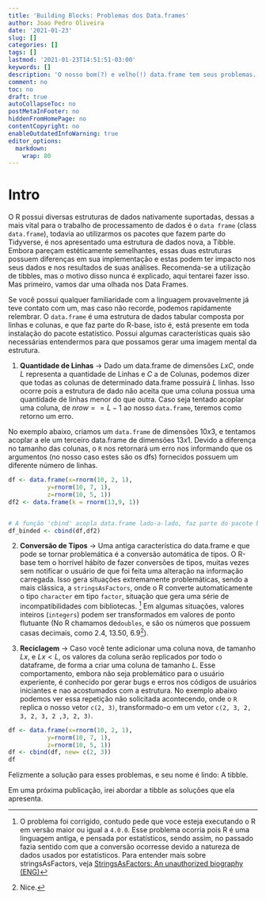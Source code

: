 ```yaml
---
title: 'Building Blocks: Problemas dos Data.frames'
author: Joao Pedro Oliveira
date: '2021-01-23'
slug: []
categories: []
tags: []
lastmod: '2021-01-23T14:51:51-03:00'
keywords: []
description: 'O nosso bom(?) e velho(!) data.frame tem seus problemas.'
comment: no
toc: no
draft: true
autoCollapseToc: no
postMetaInFooter: no
hiddenFromHomePage: no
contentCopyright: no
enableOutdatedInfoWarning: true
editor_options: 
  markdown: 
    wrap: 80
---
```


# Intro

O R possui diversas estruturas de dados nativamente suportadas, dessas a mais
vital para o trabalho de processamento de dados é o `data frame` (class
`data.frame`), todavia ao utilizarmos os pacotes que fazem parte do Tidyverse, é
nos apresentado uma estrutura de dados nova, a Tibble. Embora pareçam
estéticamente semelhantes, essas duas estruturas possuem diferenças em sua
implementação e estas podem ter impacto nos seus dados e nos resultados de suas
análises. Recomenda-se a utilização de tibbles, mas o motivo disso nunca é
explicado, aqui tentarei fazer isso. Mas primeiro, vamos dar uma olhada nos Data
Frames.

Se você possui qualquer familiaridade com a linguagem provavelmente já teve
contato com um, mas caso não recorde, podemos rapidamente relembrar. O
`data.frame` é uma estrutura de dados tabular composta por linhas e colunas, e
que faz parte do R-base, isto é, está presente em toda instalação do pacote
estatístico. Possui algumas características quais são necessárias entendermos
para que possamos gerar uma imagem mental da estrutura.

1.  **Quantidade de Linhas** -\> Dado um data.frame de dimensões $LxC$, onde $L$
    representa a quantidade de Linhas e $C$ a de Colunas, podemos dizer que
    todas as colunas de determinado data.frame possuirá $L$ linhas. Isso ocorre
    pois a estrutura de dado não aceita que uma coluna possua uma quantidade de
    linhas menor do que outra. Caso seja tentado acoplar uma coluna, de
    $nrow == L-1$ ao nosso `data.frame`, teremos como retorno um erro.

No exemplo abaixo, criamos um `data.frame` de dimensões $10x3$, e tentamos
acoplar a ele um terceiro data.frame de dimensões $13x1$. Devido a diferença no
tamanho das colunas, o `R` nos retornará um erro nos informando que os
argumentos (no nosso caso estes são os dfs) fornecidos possuem um diferente
número de linhas.

```r
df <- data.frame(x=rnorm(10, 2, 1), 
           y=rnorm(10, 7, 1), 
           z=rnorm(10, 5, 1))
df2 <- data.frame(k = rnorm(13,9, 1))


# A função 'cbind' acopla data.frame lado-a-lado, faz parte do pacote básico do R.
df_binded <- cbind(df,df2)
```

2.  **Conversão de Tipos** -\> Uma antiga característica do data.frame e que
    pode se tornar problemática é a conversão automática de tipos. O R-base tem
    o horrível hábito de fazer conversões de tipos, muitas vezes sem notificar o
    usuário de que foi feita uma alteração na informação carregada. Isso gera
    situações extremamente problemáticas, sendo a mais clássica, a
    `stringsAsFactors`, onde o R converte automaticamente o tipo `character` em
    tipo `factor`, situação que gera uma série de incompatibilidades com
    bibliotecas. [^1] Em algumas situações, valores inteiros (`integers`) podem
    ser transformados em valores de ponto flutuante (No R chamamos de`doubles`,
    e são os números que possuem casas decimais, como $2.4$, $13.50$,
    $6.9$[^2]).

3.  **Reciclagem** -\> Caso você tente adicionar uma coluna nova, de tamanho
    $Lx$, e $Lx < L$, os valores da coluna serão replicados por todo o
    dataframe, de forma a criar uma coluna de tamanho $L$. Esse comportamento,
    embora não seja problemático para o usuário experiente, é conhecido por
    gerar bugs e erros nos códigos de usuários iniciantes e nao acostumados com
    a estrutura. No exemplo abaixo podemos ver essa repetição não solicitada
    acontecendo, onde o `R` replica o nosso vetor `c(2, 3)`, transformado-o em
    um vetor `c(2, 3, 2, 3, 2, 3, 2 ,3, 2, 3)`.

[^1]: O problema foi corrigido, contudo pede que voce esteja executando o R em
    versão maior ou igual a `4.0.0`. Esse problema ocorria pois R é uma
    linguagem antiga, e pensada por estatísticos, sendo assim, no passado fazia
    sentido com que a conversão ocorresse devido a natureza de dados usados por
    estatisticos. Para entender mais sobre stringsAsFactors, veja
    [StringsAsFactors: An unauthorized biography
    (ENG)](https://simplystatistics.org/2015/07/24/stringsasfactors-an-unauthorized-biography "StringsAsFactors: An unauthorized biography (ENG)")

[^2]: Nice.

```r
df <- data.frame(x=rnorm(10, 2, 1), 
           y=rnorm(10, 7, 1), 
           z=rnorm(10, 5, 1))
df <- cbind(df, new= c(2, 3))
df

```

Felizmente a solução para esses problemas, e seu nome é lindo: A tibble.

Em uma próxima publicação, irei abordar a tibble as soluções que ela apresenta.

